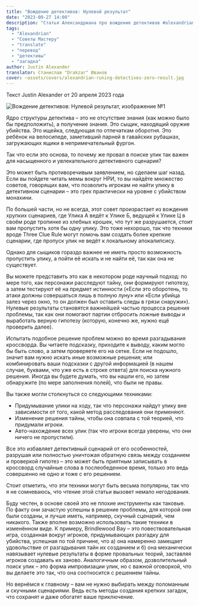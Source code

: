 ```yaml
---
title: "Вождение детективов: Нулевой результат"
date: "2023-09-27 14:00"
description: "Статья Александриана про вождение детективов #alexandrian #gmtips #detective #mystery"
tags: 
  - "Alexandrian"
  - "Советы Мастеру"
  - "translate"
  - "перевод"
  - "детективы"
  - "загадка"
author: Justin Alexander
translator: Станислав "Drakzar" Иванов
cover: ~assets/covers/alexandrian-runing-detectives-zero-result.jpg
--- 
```


Текст Justin Alexander от 20 апреля 2023 года

![Вождение детективов: Нулевой результат, изображение №1 ](https://cyborgsandmages.com/images/alexandrian-runing-detectives-zero-result.jpg)

Ядро структуры детектива – это не отсутствие знания (как можно было бы предположить), а получение знания. Это сыщик, находящий оружие убийства. Это ищейка, следующая по отпечаткам оборотня. Это ребёнок на велосипеде, заметивший парней в гавайских рубашках, загружающих ящики в непримечательный фургон.

Так что если это основа, то почему же провал в поиске улик так важен для насыщенного и увлекательного детективного сценария?

Это может быть противоречивым заявлением, но сделаем шаг назад. Если вы пойдете читать мемы вокруг НРИ, то вы найдёте множество советов, говорящих вам, что позволить игрокам не найти улику в детективном сценарии – это грех практически на уровне с убийством монахини.

По большей части, но не всегда, этот совет произрастает из вождения хрупких сценариев, где Улика А ведёт к Улике Б, ведущей к Улике Ц в своём роде тропинке из хлебных крошек, что тут же разрушается, стоит вам пропустить хотя бы одну улику. Это тоже нехорошо, так что техники вроде Three Clue Rule могут помочь вам создать более крепкие сценарии, где пропуск улик не ведёт к локальному апокалипсису.

Однако для сыщиков гораздо важнее не иметь просто возможность пропустить улику, а пойти её искать и не найти её, так как она не существует.

Вы можете представить это как в некотором роде научный подход: по мере того, как персонажи расследуют тайну, они формируют гипотезу, а затем тестируют её на предмет истинности («Если это оборотень, то атаки должны совершаться лишь в полную луну» или «Если убийца залез через окно, то он должен был оставить следы в грязи снаружи»). Нулевые результаты становятся важнейшей частью процесса решения проблемы, так как они помогают партии отбросить ложные выводы и выработать верную гипотезу (которую, конечно же, нужно ещё проверить далее).

Испытать подобное решение проблем можно во время разгадывания кроссворда. Вы читаете подсказку, приходите к выводу, каким могло бы быть слово, а затем проверяете его на сетке. Если не подошло, значит вам нужно искать иные возможные решения; или комбинировать ваши подсказки с другой информацией (в нашем случае, буквами, что уже есть в строке ответа) для поиска нужного решения. Иногда вы будете думать, что вы нашли его, но затем обнаружите (по мере заполнения полей), что были не правы.

Вы также могли столкнуться со следующими техниками:
- Придумывание улики на ходу, так что персонажи найдут улику вне зависимости от того, какой метод расследования они применяют.
- Изменение решения тайны, чтобы она совпала с той теорией, что придумали игроки.
- Авто-нахождение всех улик (так что игроки всегда уверены, что они ничего не пропустили).

Все это избавляет детективный сценарий от его особенностей, разрушая или полностью уничтожая обратную связь между созданием и проверкой гипотез – это может быть приятным записывать в кроссворд случайные слова в послеобеденное время, только это ведь совершенно не одно и тоже с его решением.

Стоит отметить, что эти техники могут быть весьма популярны, так что я не сомневаюсь, что чтение этой статьи вызовет немало негодования.

Буду честен, в основе своей это не плохие инструменты как таковые. По факту они зачастую успешны в решение проблемы, для которой они были созданы, и лучше иметь, например, скучный сценарий, чем никакого. Также вполне возможно использовать такие техники в изменённом виде. К примеру, Brindlewood Bay – это повествовательная игра, созданная вокруг игроков, придумывающих разгадку для убийства, успешная по той причине, что а) она намеренно замещает удовольствие от разгадывания тайн их созданием и б) она механически навязывает нулевые результаты в форме провальных теорий, заставляя игроков создавать их заново. Аналогичным образом, дозволительный поиск улик – это форма импровизации улик, но с важной оговоркой, что вы делаете это так, что она соотносится с решением тайны.

Но вернёмся к главному – вам не нужно выбирать между поломанным и скучными сценариями. Ведь есть методы создания крепких загадок, что сохранят и даже обогатят ваше приключение.